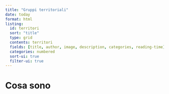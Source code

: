 ```yaml
---
title: "Gruppi territoriali"
date: today
format: html
listing:
  id: territori
  sort: "title"
  type: grid
  contents: territori
  fields: [title, author, image, description, categories, reading-time]
  categories: numbered
  sort-ui: true
  filter-ui: true
---
```


# Cosa sono

:::{#territori}
:::